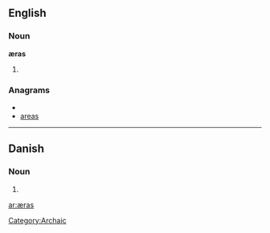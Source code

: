 ==English==

===Noun===
'''æras''' {{p}}

# {{plural of|[[æra#English|æra]]}}

===Anagrams===
* {{alphagram|aaers}}
* [[areas#English|areas]]

[[Category:Archaic]]
----
==Danish==

===Noun===
{{infl|da|noun form|g=c}}

# {{form of|genitive singular indefinite|æra|lang=Danish}}

[[ar:æras]]